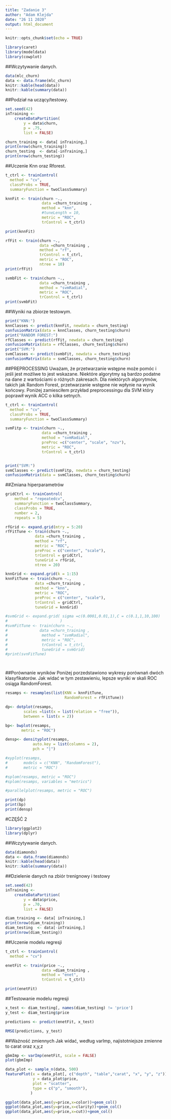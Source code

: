 ```yaml
---
title: "Zadanie 3"
author: "Adam Klejda"
date: "26 11 2020"
output: html_document
---
```


```r
knitr::opts_chunk$set(echo = TRUE)
```


```r
library(caret)
library(modeldata)
library(cowplot)
```

##Wczytywanie danych.
```r
data(mlc_churn)
data <- data.frame(mlc_churn)
knitr::kable(head(data))
knitr::kable(summary(data))
```

##Podział na uczący/testowy.
```r
set.seed(42)
inTraining <-
    createDataPartition(
        y = data$churn,
        p = .75,
        list = FALSE)

churn_training <- data[ inTraining,]
print(nrow(churn_training))
churn_testing  <- data[-inTraining,]
print(nrow(churn_testing))
```

##Uczenie Knn oraz Rforest.
```r
t_ctrl <- trainControl(
  method = "cv",
  classProbs = TRUE,
  summaryFunction = twoClassSummary)

knnFit <- train(churn ~.,
                data =churn_training ,
                method = "knn",
                #tuneLength = 10,
                metric = "ROC",
                trControl = t_ctrl)

print(knnFit)

rfFit <- train(churn ~.,
               data =churn_training ,
               method = "rf",
               trControl = t_ctrl,
               metric = "ROC",
               ntree = 10)
print(rfFit)

svmbFit <- train(churn ~.,
               data =churn_training ,
               method = "svmRadial",
               metric = "ROC",
               trControl = t_ctrl)
print(svmbFit)
```

##Wyniki na zbiorze testowym.
```r
print("KNN:")
knnClasses <- predict(knnFit, newdata = churn_testing)
confusionMatrix(data = knnClasses, churn_testing$churn)
print("RANDOM FOREST:")
rfClasses <- predict(rfFit, newdata = churn_testing)
confusionMatrix(data = rfClasses, churn_testing$churn)
print("SVM:")
svmClasses <- predict(svmbFit, newdata = churn_testing)
confusionMatrix(data = svmClasses, churn_testing$churn)
```
##PREPROCESSING
Uważam, że przetwarzanie wstępne może pomóc i jeśli jest możliwe to jest wskazane. Niektóre algorytmy są bardzo podatne na dane z wartościami o różnych zakresach. Dla niektórych algorytmów, takich jak Random Forest, przetwarzanie wstępne nie wpłynie na wynik końcowy.
Poniżej zamiesciłem przykład preprocessingu dla SVM który poprawił wynik ACC o kilka setnych. 
```r
t_ctrl <- trainControl(
  method = "cv",
  classProbs = TRUE,
  summaryFunction = twoClassSummary)

svmFitp <- train(churn ~.,
                data =churn_training ,
                method = "svmRadial",
                preProc =c("center", "scale", "nzv"),
                metric = "ROC",
                trControl = t_ctrl)


print("SVM:")
svmClasses <- predict(svmFitp, newdata = churn_testing)
confusionMatrix(data = svmClasses, churn_testing$churn)


```
##Zmiana hiperparametrów
```r

gridCtrl <- trainControl(
    method = "repeatedcv",
    summaryFunction = twoClassSummary,
    classProbs = TRUE,
    number = 2,
    repeats = 5)

rfGrid <- expand.grid(mtry = 5:20)
rfFitTune <- train(churn ~.,
             data =churn_training ,
             method = "rf",
             metric = "ROC",
             preProc = c("center", "scale"),
             trControl = gridCtrl,
             tuneGrid = rfGrid,
             ntree = 20)

knnGrid <- expand.grid(k = 1:15)
knnFitTune <- train(churn ~.,
             data =churn_training ,
             method = "knn",
             metric = "ROC",
             preProc = c("center", "scale"),
             trControl = gridCtrl,
             tuneGrid = knnGrid)

#svmGrid <- expand.grid( sigma =c(0.0001,0.01,1),C = c(0.1,1,10,100)
#                       )
#svmFitTune <- train(churn ~.,
#              data =churn_training ,
#               method = "svmRadial",
#               metric = "ROC",
#               trControl = t_ctrl,
#               tuneGrid = svmGrid)
#print(svnFitTune)




```


##Porównanie wyników
Poniżej porzedstawiono wykresy porównań dwóch klasyfikatorów. Jak widać w tym zestawieniu, lepsze wyniki w skali ROC osiąga RandomForest. 
```r
resamps <- resamples(list(KNN = knnFitTune,
                          RandomForest = rfFitTune))

dp<- dotplot(resamps,
        scales =list(x = list(relation = "free")),
        between = list(x = 2))

bp<- bwplot(resamps,
       metric = "ROC")

densp<- densityplot(resamps,
            auto.key = list(columns = 2),
            pch = "|")

#xyplot(resamps,
#       models = c("KNN", "RandomForest"),
#       metric = "ROC")

#splom(resamps, metric = "ROC")
#splom(resamps, variables = "metrics")

#parallelplot(resamps, metric = "ROC")

print(dp)
print(bp)
print(densp)
```
#CZĘŚĆ 2


```r
library(ggplot2)
library(dplyr)
```

##Wczytywanie danych.
```r
data(diamonds)
data <- data.frame(diamonds)
knitr::kable(head(data))
knitr::kable(summary(data))
```


##Dzielenie danych na zbiór trenignowy i testowy

```r
set.seed(42)
inTraining <-
    createDataPartition(
        y = data$price,
        p = .70,
        list = FALSE)

diam_training <- data[ inTraining,]
print(nrow(diam_training))
diam_testing  <- data[-inTraining,]
print(nrow(diam_testing))
```
##Uczenie modelu regresji
```r
t_ctrl <- trainControl(
  method = "cv")

enetFit <- train(price ~.,
                data =diam_training ,
                method = "enet",
                trControl = t_ctrl)

print(enetFit)

```

##Testowanie modelu regresji

```r
x_test <- diam_testing[, names(diam_testing) != 'price']
y_test <- diam_testing$price

predictions <- predict(enetFit, x_test)

RMSE(predictions, y_test)
```
##Ważność zmiennych
Jak widać, według varImp, najistotniejsze zmienne to carat oraz x,y,z
```r
gbmImp <- varImp(enetFit, scale = FALSE)
plot(gbmImp)
```


```r
data_plot <- sample_n(data, 500)
featurePlot(x = data_plot[, c("depth", "table","carat", "x", "y", "z")],
            y = data_plot$price,
            plot = "scatter",
            type = c("p", "smooth"),
           )

```

```r
ggplot(data_plot,aes(y=price,x=color))+geom_col()
ggplot(data_plot,aes(y=price,x=clarity))+geom_col()
ggplot(data_plot,aes(y=price,x=cut))+geom_col()

```
